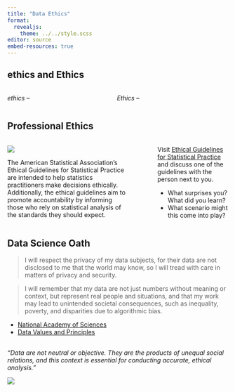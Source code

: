 ```yaml
---
title: "Data Ethics"
format: 
  revealjs:
    theme: ../../style.scss
editor: source
embed-resources: true
---
```


## ethics and Ethics

::: columns
::: {.column width="40%"}
*ethics* -- 
:::

::: {.column width="5%"}
:::

::: {.column width="55%"}
*Ethics* -- 

:::
:::

## Professional Ethics

::: columns
::: {.column width="60%"}
![](images/ASA.png)

The American Statistical Association’s Ethical Guidelines for Statistical Practice are intended to help statistics practitioners make decisions ethically. Additionally, the ethical guidelines aim to promote accountability by informing those who rely on statistical analysis of the standards they should expect.

:::

::: {.column width="5%"}
:::

::: {.column width="35%"}
Visit [Ethical Guidelines for Statistical Practice](https://www.amstat.org/your-career/ethical-guidelines-for-statistical-practice) and discuss one of the guidelines with the person next to you. 

- What surprises you? What did you learn? 
- What scenario might this come into play?
:::
:::

## Data Science Oath

::: {.smaller}

> I will respect the privacy of my data subjects, for their data are not disclosed to me that the world may know, so I will tread with care in matters of privacy and security.

> I will remember that my data are not just numbers without meaning or context, but represent real people and situations, and that my work may lead to unintended societal consequences, such as inequality, poverty, and disparities due to algorithmic bias.

:::

::: callout-note
+ [National Academy of Sciences](https://en.wikipedia.org/wiki/National_Academy_of_Sciences)
+ [Data Values and Principles](https://datapractices.org/manifesto/)
:::

##  {background-color="#B6CADA"}

*"Data are not neutral or objective. They are the products of unequal social relations, and this context is essential for conducting accurate, ethical analysis."*

::: {.centered}
![](images/data-feminism.jpeg)
:::

